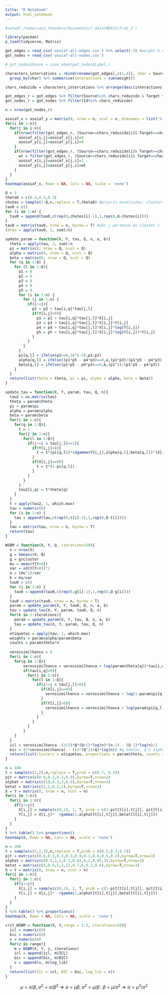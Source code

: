 ```yaml
---
title: "R Notebook"
output: html_notebook
---
```


```r
#setwd('/home/caio_theodore/Documents/r_data/ME912/Trab_3')

library(pacman)
p_load(tidyverse, Matrix)


```

```r
got_edges = read_csv('asoiaf-all-edges.csv') %>% select(-3) #weight é numero de interações
got_nodes = read_csv('asoiaf-all-nodes.csv')
```

```r
# got_nodes$house = case_when(got_nodes$Label,)

characters_intercations = rbind(rename(got_edges[,c(1,4)], char = Source),rename(got_edges[,c(2,4)], char = Target)) %>% 
  group_by(char) %>% summarise(interactions = sum(weight))

chars_reduzido = characters_intercations %>% arrange(desc(interactions)) %>% head(100) %>% pull(char)

got_edges_r = got_edges %>% filter(Source%in% chars_reduzido & Target %in% chars_reduzido)
got_nodes_r = got_nodes %>% filter(Id%in% chars_reduzido)

n = nrow(got_nodes_r)

asoiaf_x = asoiaf_y = matrix(0, nrow = n, ncol = n, dimnames = list('n1' = chars_reduzido, 'n2' = chars_reduzido))
for(i in 1:n){
  for(j in i:n){
    if(nrow(filter(got_edges_r, (Source==chars_reduzido[i]& Target==chars_reduzido[j])|(Source==chars_reduzido[j]& Target==chars_reduzido[i])))==0){
      asoiaf_x[i,j]=asoiaf_x[j,i]=0
      asoiaf_y[i,j]=asoiaf_y[j,i]=0
    }
    if(nrow(filter(got_edges_r, (Source==chars_reduzido[i]& Target==chars_reduzido[j])|(Source==chars_reduzido[j]& Target==chars_reduzido[i])))==1){
      wt = filter(got_edges_r, (Source==chars_reduzido[i]& Target==chars_reduzido[j])|(Source==chars_reduzido[j]& Target==chars_reduzido[i])) %>% pull(weight)
      asoiaf_x[i,j]=asoiaf_x[j,i]=1
      asoiaf_y[i,j]=asoiaf_y[j,i]=wt
    }
  }
}
heatmap(asoiaf_x, Rowv = NA, Colv = NA, scale = 'none')
```

```r
Q = 3
theta0 = c(0.4,0.3,0.3)
chutes = sample(1:Q,n,replace = T,theta0) #prioris envolvidas: clusters equiprováveis e número Q de clusters
tau0 = c()
for (i in 1:n) {
  tau0 = append(tau0,c(rep(0,chutes[i]-1),1,rep(0,Q-chutes[i])))
}
tau0 = matrix(tau0, nrow = n, byrow = T) #obs j pertence ao cluster i
(dtau = apply(tau0, 2, sum)/n)
```

```r
update_param = function(X, Y, tau, Q, n, a, b){
  theta = apply(tau, 2, sum)/n
  pi = matrix(0, nrow = Q, ncol = Q)
  alpha = matrix(0, nrow = Q, ncol = Q)
  beta = matrix(0, nrow = Q, ncol = Q)
  for (q in 1:Q) {
    for (l in 1:Q){
      p1 = 0
      p2 = 0
      p3 = 0
      p4 = 0
      p5 = 0
      for (i in 1:n) {
        for (j in 1:n) {
          if(i!=j){
            p2 = p2 + tau[i,q]*tau[j,l]
            if(Y[i,j]>0){
              p1 = p1 + tau[i,q]*tau[j,l]*X[i,j]
              p3 = p3 + tau[i,q]*tau[j,l]*X[i,j]*Y[i,j]
              p4 = p4 + tau[i,q]*tau[j,l]*X[i,j]*log(Y[i,j])
              p5 = p5 + tau[i,q]*tau[j,l]*X[i,j]*log(Y[i,j])*Y[i,j]
            }
          }
        }
      }
      pi[q,l] = ifelse(p2==0,10^(-5),p1/p2)
      alpha[q,l] = ifelse((p1*p5 - p4*p3)==0,a,(p1*p3)/(p1*p5 - p4*p3))
      beta[q,l] = ifelse((p1*p5 - p4*p3)==0,b,(p1^2)/(p1*p5 - p4*p3))
    }
  }
  return(list(theta = theta, pi = pi, alpha = alpha, beta = beta))
}

update_tau = function(X, Y, param, tau, Q, n){
  tau2 = as.matrix(tau)
  theta = param$theta
  pi = param$pi
  alpha = param$alpha
  beta = param$beta
  for(i in 1:n){
    for(q in 1:Q){
      t = 1
      for(j in 1:n){
        for(l in 1:Q){
          if(j!=i & tau[j,l]==1){
            if(Y[i,j]>0){
              t = t*(pi[q,l])*(dgamma(Y[i,j],alpha[q,l],beta[q,l])^(X[i,j]))
            }
            if(X[i,j]==0){
              t = t*(1-pi[q,l])
            }
          }
        }
      }
      tau2[i,q] = t*theta[q]
    }
  }
  t = apply(tau2, 1, which.max)
  tau = numeric(0)
  for (i in 1:n) {
    tau = append(tau,c(rep(0,t[i]-1),1,rep(0,Q-t[i])))
  }
  tau = matrix(tau, nrow = n, byrow = T)
  return(tau)
}
```

```r
WSBM = function(X, Y, Q, iterations=50){
  n = nrow(X)
  g = kmeans(X, Q)
  g = g$cluster
  mu = mean(Y[Y>0])
  var = sd(Y[Y>0])^2
  a = (mu^2)/var
  b = mu/var
  tau0 = c()
  for (i in 1:n) {
    tau0 = append(tau0,c(rep(0,g[i]-1),1,rep(0,Q-g[i])))
  }
  tau0 = matrix(tau0, nrow = n, byrow = T)
  param = update_param(X, Y, tau0, Q, n, a, b)
  tau = update_tau(X, Y, param, tau0, Q, n)
  for(k in 1:iterations){
    param = update_param(X, Y, tau, Q, n, a, b)
    tau = update_tau(X, Y, param, tau, Q, n)
  }
  etiquetas = apply(tau, 1, which.max)
  weights = param$alpha/param$beta
  counts = param$theta*n
  
  verossimilhanca = 0
  for(i in 1:n){
    for(q in 1:Q){
        verossimilhanca = verossimilhanca + log(param$theta[q])*tau[i,q]
        if(tau[i,q]>0){
          for(j in 1:n){
            for(l in 1:Q){
              if(i!=j & tau[j,l]>0){
                if(X[i,j]==0){
                  verossimilhanca = verossimilhanca + log(1-param$pi[q,l])
                }
                if(Y[i,j]>0){
                  verossimilhanca = verossimilhanca + log(param$pi[q,l]) + log(dgamma(Y[i,j],param$alpha[q,l],param$beta[q,l]))
                }
              }
            }
          }
        }
    }
  }
  icl = verossimilhanca -(3/2)*Q*(Q+1)*log(n)*(n-1) - (Q-1)*log(n)/2
  bic = (2*verossimilhanca) - ((3*(Q^2)+Q)*log(n)) #q thetas, q^2 alphas, q^2 pi,q^2 betas
  return(list(clusters = etiquetas, proportions = param$theta, counts = counts, connections = param$pi, alpha = param$alpha, beta = param$beta, avg_weight = weights, ICL = icl, BIC = bic, log_lik = verossimilhanca))
}
```

```r
n = 100
t = sample(c(1,2),n,replace = T,prob = c(0.7, 0.3))
pit = matrix(c(0.8,0.2,0.3,0.9),byrow=T,nrow=2)
alphat = matrix(c(10,0.3,3,0.5),byrow=T,nrow=2)
betat = matrix(c(2,1,0.2,1),byrow=T,nrow=2)
X = Y = matrix(0, nrow = n, ncol = n)
for(i in 1:n){
  for(j in 1:n){
    if(i!=j){
      X[i,j] = sample(c(0,1), 1, T, prob = c(1-pit[t[i],t[j]], pit[t[i],t[j]]))
      Y[i,j] = X[i,j]*  rgamma(1,alphat[t[i],t[j]],betat[t[i],t[j]])
    }
  }
}
t %>% table() %>% proportions()
heatmap(X, Rowv = NA, Colv = NA, scale = 'none')
```

```r
n = 200
t = sample(c(1,2,3),n,replace = T,prob = c(0.5,0.3,0.2))
pit = matrix(c(0.6,0.2,0.3,0.3,0.9,0.1,0.6,0.5,0.2),byrow=T,nrow=3)
alphat = matrix(c(0.5,2,1,0.3,0.02,6,2,0.05,3),byrow=T,nrow=3)
betat = matrix(c(5,0.4,5,3,12,0.7,6,0.2,0.6),byrow=T,nrow=3)
X = Y = matrix(0, nrow = n, ncol = n)
for(i in 1:n){
  for(j in 1:n){
    if(i!=j){
      X[i,j] = sample(c(0,1), 1, T, prob = c(1-pit[t[i],t[j]], pit[t[i],t[j]]))
      Y[i,j] = X[i,j]*  rgamma(1,alphat[t[i],t[j]],betat[t[i],t[j]])
    }
  }
}
t %>% table() %>% proportions()
heatmap(X, Rowv = NA, Colv = NA, scale = 'none')
```

```r
crit_WSBM = function(X, Y,range = 1:3, iterations=50){
  icl = numeric(0)
  bic = numeric(0)
  v = numeric(0)
  for(z in range){
    m = WSBM(X, Y, z, iterations)
    icl = append(icl, m$ICL)
    bic = append(bic, m$BIC)
    v = append(v, m$log_lik)
  }
  return(list(ICL = icl, BIC = bic, log_lik = v))
}
```




$$\mu = \alpha/\beta,\;\sigma^2=\alpha/\beta^2\Rightarrow\alpha=\mu\beta,\;\sigma^2=\mu/\beta\therefore\beta=\mu/\sigma^2\Rightarrow\alpha=\mu^2/\sigma^2$$








